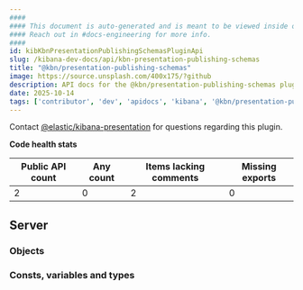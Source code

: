 ```yaml
---
####
#### This document is auto-generated and is meant to be viewed inside our experimental, new docs system.
#### Reach out in #docs-engineering for more info.
####
id: kibKbnPresentationPublishingSchemasPluginApi
slug: /kibana-dev-docs/api/kbn-presentation-publishing-schemas
title: "@kbn/presentation-publishing-schemas"
image: https://source.unsplash.com/400x175/?github
description: API docs for the @kbn/presentation-publishing-schemas plugin
date: 2025-10-14
tags: ['contributor', 'dev', 'apidocs', 'kibana', '@kbn/presentation-publishing-schemas']
---
```




Contact [@elastic/kibana-presentation](https://github.com/orgs/elastic/teams/kibana-presentation) for questions regarding this plugin.

**Code health stats**

| Public API count  | Any count | Items lacking comments | Missing exports |
|-------------------|-----------|------------------------|-----------------|
| 2 | 0 | 2 | 0 |

## Server

### Objects
<DocDefinitionList data={kbnPresentationPublishingSchemasObj.server.objects}/>

### Consts, variables and types
<DocDefinitionList data={kbnPresentationPublishingSchemasObj.server.misc}/>


